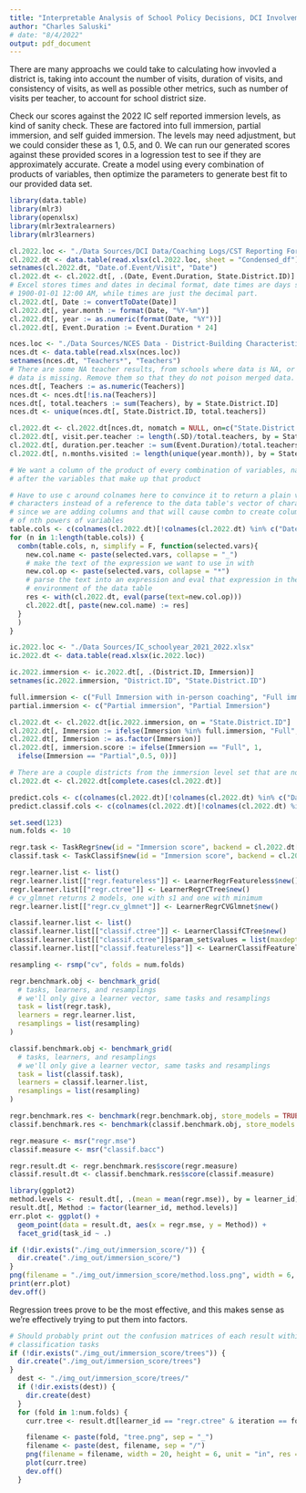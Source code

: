 ```yaml
---
title: "Interpretable Analysis of School Policy Decisions, DCI Involvement Scores"
author: "Charles Saluski"
# date: "8/4/2022"
output: pdf_document
---
```


There are many approachs we could take to calculating how invovled a district is, taking into account the number of visits, duration of visits, and consistency of visits, as well as possible other metrics, such as number of visits per teacher, to account for school district size. 

Check our scores against the 2022 IC self reported immersion levels, as kind of sanity check. These are factored into full immersion, partial immersion, and self guided immersion. The levels may need adjustment, but we could consider these as 1, 0.5, and 0. We can run our generated scores against these provided scores in a logression test to see if they are approximately accurate. 
Create a model using every combination of products of variables, then optimize the parameters to generate best fit to our provided data set.


```r
library(data.table)
library(mlr3)
library(openxlsx)
library(mlr3extralearners)
library(mlr3learners)
```

```r
cl.2022.loc <- "./Data Sources/DCI Data/Coaching Logs/CST Reporting Form 2021-22 (Responses)_08.04.22.xlsx"
cl.2022.dt <- data.table(read.xlsx(cl.2022.loc, sheet = "Condensed_df"))
setnames(cl.2022.dt, "Date.of.Event/Visit", "Date")
cl.2022.dt <- cl.2022.dt[, .(Date, Event.Duration, State.District.ID)]
# Excel stores times and dates in decimal format, date times are days since
# 1900-01-01 12:00 AM, while times are just the decimal part.
cl.2022.dt[, Date := convertToDate(Date)]
cl.2022.dt[, year.month := format(Date, "%Y-%m")]
cl.2022.dt[, year := as.numeric(format(Date, "%Y"))]
cl.2022.dt[, Event.Duration := Event.Duration * 24]

nces.loc <- "./Data Sources/NCES Data - District-Building Characteristics/ncesdata_ECCDA30A NO HEADER.xlsx"
nces.dt <- data.table(read.xlsx(nces.loc))
setnames(nces.dt, "Teachers*", "Teachers")
# There are some NA teacher results, from schools where data is NA, or where
# data is missing. Remove them so that they do not poison merged data.
nces.dt[, Teachers := as.numeric(Teachers)]
nces.dt <- nces.dt[!is.na(Teachers)]
nces.dt[, total.teachers := sum(Teachers), by = State.District.ID]
nces.dt <- unique(nces.dt[, State.District.ID, total.teachers])

cl.2022.dt <- cl.2022.dt[nces.dt, nomatch = NULL, on=c("State.District.ID")]
cl.2022.dt[, visit.per.teacher := length(.SD)/total.teachers, by = State.District.ID]
cl.2022.dt[, duration.per.teacher := sum(Event.Duration)/total.teachers, by = State.District.ID]
cl.2022.dt[, n.months.visited := length(unique(year.month)), by = State.District.ID]

# We want a column of the product of every combination of variables, named
# after the variables that make up that product

# Have to use c around colnames here to convince it to return a plain vector of
# characters instead of a reference to the data table's vector of characters,
# since we are adding columns and that will cause combn to create columns
# of nth powers of variables 
table.cols <- c(colnames(cl.2022.dt)[!colnames(cl.2022.dt) %in% c("Date", "State.District.ID", "year.month", "year")])
for (n in 1:length(table.cols)) {
  combn(table.cols, n, simplify = F, function(selected.vars){
    new.col.name <- paste(selected.vars, collapse = "_")
    # make the text of the expression we want to use in with
    new.col.op <- paste(selected.vars, collapse = "*")
    # parse the text into an expression and eval that expression in the
    # environment of the data table
    res <- with(cl.2022.dt, eval(parse(text=new.col.op)))
    cl.2022.dt[, paste(new.col.name) := res]
  }
  )
}

ic.2022.loc <- "./Data Sources/IC_schoolyear_2021_2022.xlsx"
ic.2022.dt <- data.table(read.xlsx(ic.2022.loc))

ic.2022.immersion <- ic.2022.dt[, .(District.ID, Immersion)]
setnames(ic.2022.immersion, "District.ID", "State.District.ID")

full.immersion <- c("Full Immersion with in-person coaching", "Full immersion with virtual coaching", "Full immersion with in-person coaching")
partial.immersion <- c("Partial immersion", "Partial Immersion")

cl.2022.dt <- cl.2022.dt[ic.2022.immersion, on = "State.District.ID"]
cl.2022.dt[, Immersion := ifelse(Immersion %in% full.immersion, "Full", ifelse(Immersion %in% partial.immersion, "Partial", "Minimal"))]
cl.2022.dt[, Immersion := as.factor(Immersion)]
cl.2022.dt[, immersion.score := ifelse(Immersion == "Full", 1,
  ifelse(Immersion == "Partial",0.5, 0))]

# There are a couple districts from the immersion level set that are not present in other sets, and an "n/a" district, these are removed.
cl.2022.dt <- cl.2022.dt[complete.cases(cl.2022.dt)]

predict.cols <- c(colnames(cl.2022.dt)[!colnames(cl.2022.dt) %in% c("Date", "State.District.ID", "year.month", "year", "Immersion")])
predict.classif.cols <- c(colnames(cl.2022.dt)[!colnames(cl.2022.dt) %in% c("Date", "State.District.ID", "year.month", "year", "immersion.score")])
```

```r
set.seed(123)
num.folds <- 10

regr.task <- TaskRegr$new(id = "Immersion score", backend = cl.2022.dt[, ..predict.cols], target = "immersion.score")
classif.task <- TaskClassif$new(id = "Immersion score", backend = cl.2022.dt[, ..predict.classif.cols], target = "Immersion")

regr.learner.list <- list()
regr.learner.list[["regr.featureless"]] <- LearnerRegrFeatureless$new()
regr.learner.list[["regr.ctree"]] <- LearnerRegrCTree$new()
# cv_glmnet returns 2 models, one with s1 and one with minimum
regr.learner.list[["regr.cv_glmnet"]] <- LearnerRegrCVGlmnet$new()

classif.learner.list <- list()
classif.learner.list[["classif.ctree"]] <- LearnerClassifCTree$new()
classif.learner.list[["classif.ctree"]]$param_set$values = list(maxdepth = 3)
classif.learner.list[["classif.featureless"]] <- LearnerClassifFeatureless$new()

resampling <- rsmp("cv", folds = num.folds)

regr.benchmark.obj <- benchmark_grid(
  # tasks, learners, and resamplings
  # we'll only give a learner vector, same tasks and resamplings
  task = list(regr.task),
  learners = regr.learner.list,
  resamplings = list(resampling)
)

classif.benchmark.obj <- benchmark_grid(
  # tasks, learners, and resamplings
  # we'll only give a learner vector, same tasks and resamplings
  task = list(classif.task),
  learners = classif.learner.list,
  resamplings = list(resampling)
)

regr.benchmark.res <- benchmark(regr.benchmark.obj, store_models = TRUE)
classif.benchmark.res <- benchmark(classif.benchmark.obj, store_models = TRUE)

regr.measure <- msr("regr.mse")
classif.measure <- msr("classif.bacc")

regr.result.dt <- regr.benchmark.res$score(regr.measure)
classif.result.dt <- classif.benchmark.res$score(classif.measure)
```

```r
library(ggplot2)
method.levels <- result.dt[, .(mean = mean(regr.mse)), by = learner_id][order(-mean), learner_id]
result.dt[, Method := factor(learner_id, method.levels)]
err.plot <- ggplot() +
  geom_point(data = result.dt, aes(x = regr.mse, y = Method)) +
  facet_grid(task_id ~ .)

if (!dir.exists("./img_out/immersion_score/")) {
  dir.create("./img_out/immersion_score/")
}
png(filename = "./img_out/immersion_score/method.loss.png", width = 6, height = 4, unit = "in", res = 200)
print(err.plot)
dev.off()
```
Regression trees prove to be the most effective, and this makes sense as we're effectively trying to put them into factors.
```r
# Should probably print out the confusion matrices of each result within 
# classification tasks
if (!dir.exists("./img_out/immersion_score/trees")) {
  dir.create("./img_out/immersion_score/trees")
}
  dest <- "./img_out/immersion_score/trees/"
  if (!dir.exists(dest)) {
    dir.create(dest)
  }
  for (fold in 1:num.folds) {
    curr.tree <- result.dt[learner_id == "regr.ctree" & iteration == fold]$learner[[1]]$model

    filename <- paste(fold, "tree.png", sep = "_")
    filename <- paste(dest, filename, sep = "/")
    png(filename = filename, width = 20, height = 6, unit = "in", res = 200)
    plot(curr.tree)
    dev.off()
  }
```